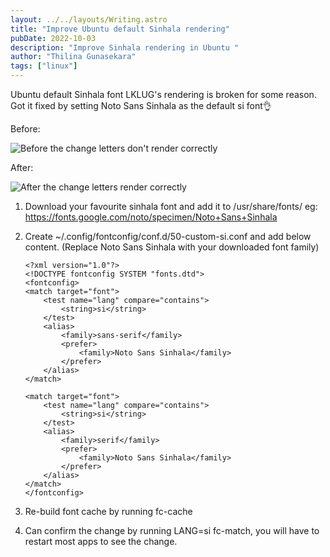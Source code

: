 ```yaml
---
layout: ../../layouts/Writing.astro
title: "Improve Ubuntu default Sinhala rendering"
pubDate: 2022-10-03
description: "Improve Sinhala rendering in Ubuntu "
author: "Thilina Gunasekara"
tags: ["linux"]
---
```


Ubuntu default Sinhala font LKLUG's rendering is broken for some reason. Got it fixed by setting Noto Sans Sinhala as the default si font👌

Before:

<img
  src="https://pbs.twimg.com/media/Fi-_TAZVUAAGYh8?format=png&name=small"
  alt="Before the change letters don't render correctly"
/>

After:

<img
  src="https://pbs.twimg.com/media/Fi-_TAXUUAAVei5?format=png&name=small"
  alt="After the change letters render correctly"
/>

1. Download your favourite sinhala font and add it to /usr/share/fonts/ eg: https://fonts.google.com/noto/specimen/Noto+Sans+Sinhala

2. Create ~/.config/fontconfig/conf.d/50-custom-si.conf and add below content. (Replace Noto Sans Sinhala with your downloaded font family)

   ```
   <?xml version="1.0"?>
   <!DOCTYPE fontconfig SYSTEM "fonts.dtd">
   <fontconfig>
   <match target="font">
       <test name="lang" compare="contains">
           <string>si</string>
       </test>
       <alias>
           <family>sans-serif</family>
           <prefer>
               <family>Noto Sans Sinhala</family>
           </prefer>
       </alias>
   </match>

   <match target="font">
       <test name="lang" compare="contains">
           <string>si</string>
       </test>
       <alias>
           <family>serif</family>
           <prefer>
               <family>Noto Sans Sinhala</family>
           </prefer>
       </alias>
   </match>
   </fontconfig>
   ```

3. Re-build font cache by running fc-cache
4. Can confirm the change by running LANG=si fc-match, you will have to restart most apps to see the change.
